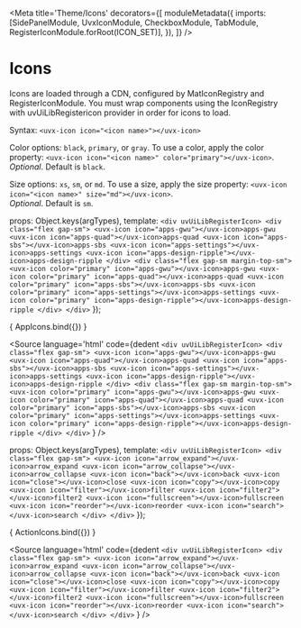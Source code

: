 
<Meta
  title='Theme/Icons'
  decorators={[
        moduleMetadata({
            imports: [SidePanelModule, UvxIconModule, CheckboxModule, TabModule, RegisterIconModule.forRoot(ICON_SET)],
        }),
    ]}
/>

# Icons

Icons are loaded through a CDN, configured by MatIconRegistry and RegisterIconModule. You must wrap components using the IconRegistry with uvUiLibRegistericon provider in order for icons to load.<br /> 

Syntax: `<uvx-icon icon="<icon name>"></uvx-icon>` <br /> 

Color options: `black`, `primary`, or `gray`. To use a color, apply the color property: `<uvx-icon icon="<icon name>" color="primary"></uvx-icon>`. <br /> 
*Optional*. Default is `black`. <br />  

Size options: `xs`, `sm`, or `md`. To use a size, apply the size property: `<uvx-icon icon="<icon name>" size="md"></uvx-icon>`. <br /> 
*Optional*. Default is `sm`. <br /> 

  props: Object.keys(argTypes),
  template: 
    `
    <div uvUiLibRegisterIcon>
        <div class="flex gap-sm">
            <uvx-icon icon="apps-gwu"></uvx-icon>apps-gwu
            <uvx-icon icon="apps-quad"></uvx-icon>apps-quad
            <uvx-icon icon="apps-sbs"></uvx-icon>apps-sbs
            <uvx-icon icon="apps-settings"></uvx-icon>apps-settings
            <uvx-icon icon="apps-design-ripple"></uvx-icon>apps-design-ripple
        </div>
        <div class="flex gap-sm margin-top-sm">
            <uvx-icon color="primary" icon="apps-gwu"></uvx-icon>apps-gwu
            <uvx-icon color="primary" icon="apps-quad"></uvx-icon>apps-quad
            <uvx-icon color="primary" icon="apps-sbs"></uvx-icon>apps-sbs
            <uvx-icon color="primary" icon="apps-settings"></uvx-icon>apps-settings
            <uvx-icon color="primary" icon="apps-design-ripple"></uvx-icon>apps-design-ripple
        </div>
    </div>
    `
});

<Canvas>
  <Story
    name="App Icons"
  >
    { AppIcons.bind({}) }
  </Story>
</Canvas>

<Source
  language='html'
  code={dedent
    `
    <div uvUiLibRegisterIcon>
        <div class="flex gap-sm">
            <uvx-icon icon="apps-gwu"></uvx-icon>apps-gwu
            <uvx-icon icon="apps-quad"></uvx-icon>apps-quad
            <uvx-icon icon="apps-sbs"></uvx-icon>apps-sbs
            <uvx-icon icon="apps-settings"></uvx-icon>apps-settings
            <uvx-icon icon="apps-design-ripple"></uvx-icon>apps-design-ripple
        </div>
        <div class="flex gap-sm margin-top-sm">
            <uvx-icon color="primary" icon="apps-gwu"></uvx-icon>apps-gwu
            <uvx-icon color="primary" icon="apps-quad"></uvx-icon>apps-quad
            <uvx-icon color="primary" icon="apps-sbs"></uvx-icon>apps-sbs
            <uvx-icon color="primary" icon="apps-settings"></uvx-icon>apps-settings
            <uvx-icon color="primary" icon="apps-design-ripple"></uvx-icon>apps-design-ripple
        </div>
    </div>
    `
  }
/>

  props: Object.keys(argTypes),
  template: 
    `
    <div uvUiLibRegisterIcon>
        <div class="flex gap-sm">
            <uvx-icon icon="arrow_expand"></uvx-icon>arrow_expand
            <uvx-icon icon="arrow_collapse"></uvx-icon>arrow_collapse
            <uvx-icon icon="back"></uvx-icon>back
            <uvx-icon icon="close"></uvx-icon>close
            <uvx-icon icon="copy"></uvx-icon>copy
            <uvx-icon icon="filter"></uvx-icon>filter
            <uvx-icon icon="filter2"></uvx-icon>filter2
            <uvx-icon icon="fullscreen"></uvx-icon>fullscreen
            <uvx-icon icon="reorder"></uvx-icon>reorder
            <uvx-icon icon="search"></uvx-icon>search
        </div>
    </div>
    `
});

<Canvas>
  <Story
    name="Action Icons"
  >
    { ActionIcons.bind({}) }
  </Story>
</Canvas>

<Source
  language='html'
  code={dedent
    `
    <div uvUiLibRegisterIcon>
        <div class="flex gap-sm">
            <uvx-icon icon="arrow_expand"></uvx-icon>arrow_expand
            <uvx-icon icon="arrow_collapse"></uvx-icon>arrow_collapse
            <uvx-icon icon="back"></uvx-icon>back
            <uvx-icon icon="close"></uvx-icon>close
            <uvx-icon icon="copy"></uvx-icon>copy
            <uvx-icon icon="filter"></uvx-icon>filter
            <uvx-icon icon="filter2"></uvx-icon>filter2
            <uvx-icon icon="fullscreen"></uvx-icon>fullscreen
            <uvx-icon icon="reorder"></uvx-icon>reorder
            <uvx-icon icon="search"></uvx-icon>search
        </div>
    </div>
    `
  }
/>


